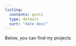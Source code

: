 ```yaml
---
listing:
  contents: posts
  type: default
  sort: "date desc"
---
```


Below, you can find my projects